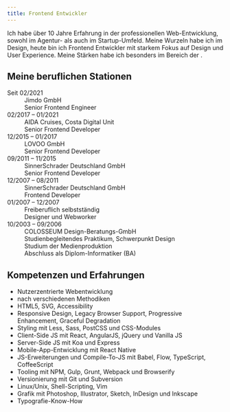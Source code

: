 ```yaml
---
title: Frontend Entwickler
---
```



Ich habe über 10 Jahre Erfahrung in der professionellen Web-Entwicklung, sowohl im Agentur- als auch im Startup-Umfeld. Meine Wurzeln habe ich im Design, heute bin ich Frontend Entwickler mit starkem Fokus auf <Link id={2}>Design und User Experience</Link>. Meine Stärken habe ich besonders im Bereich der <Link id={3} />.

## Meine beruflichen Stationen

<dl class="cv">
  <dt>Seit 02/2021</dt>
  <dd>Jimdo GmbH<br />
  Senior Frontend Engineer</dd>
  <dt>02/2017 – 01/2021</dt>
  <dd>AIDA Cruises, Costa Digital Unit<br />
  Senior Frontend Developer</dd>
  <dt>12/2015 – 01/2017</dt>
  <dd>LOVOO GmbH<br />
  Senior Frontend Developer</dd>
  <dt>09/2011 – 11/2015</dt>
  <dd>SinnerSchrader Deutschland GmbH<br />
  Senior Frontend Developer</dd>
  <dt>12/2007 – 08/2011</dt>
  <dd>SinnerSchrader Deutschland GmbH<br />
  Frontend Developer</dd>
  <dt>01/2007 – 12/2007</dt>
  <dd>Freiberuflich selbstständig<br />
  Designer und Webworker</dd>
  <dt>10/2003 – 09/2006</dt>
  <dd>COLOSSEUM Design-Beratungs-GmbH<br />
  Studienbegleitendes Praktikum, Schwerpunkt Design<br />
  Studium der Medienproduktion<br />
  Abschluss als Diplom-Informatiker (BA)</dd>
</dl>

## Kompetenzen und Erfahrungen

* <Link id={2}>Nutzerzentrierte</Link> Webentwicklung
* <Link id={3} /> nach verschiedenen Methodiken
* HTML5, SVG, Accessibility
* Responsive Design, Legacy Browser Support, Progressive Enhancement, Graceful Degradation
* Styling mit Less, Sass, PostCSS und CSS-Modules
* Client-Side JS mit React, AngularJS, jQuery und Vanilla JS
* Server-Side JS mit Koa und Express
* Mobile-App-Entwicklung mit React Native
* JS-Erweiterungen und Compile-To-JS mit Babel, Flow, TypeScript, CoffeeScript
* Tooling mit NPM, Gulp, Grunt, Webpack und Browserify
* Versionierung mit Git und Subversion
* Linux/Unix, Shell-Scripting, Vim
* Grafik mit Photoshop, Illustrator, Sketch, InDesign und Inkscape
* Typografie-Know-How
